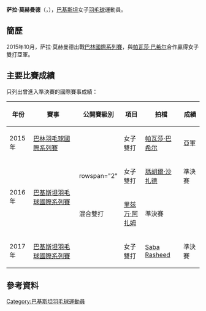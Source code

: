 {{noteTA|G1=Badminton}}
{{Infobox 羽球選手
| playername              = 萨拉·莫赫曼德<br/>{{lang|en|Sara Mohmand}}
| image                   = 
| size                    = 
| caption                 = 
| birth_name              = 
| date_of_birth           = {{birth_date_and_age|1982|1|8}}
| place_of_birth          = 
| height                  = 
| weight                  = 
| event                   = 女子單打、女子雙打、混合雙打
| country                 = {{PAK}}
| years_intldebut         = 
| years_started           = 
| handedness              = 
| coach                   = 
| highest_ranking         = 第102位（混雙-[[里兹万·阿扎姆|阿扎姆]]）
| date_of_highest_ranking = 2016年9月22日<ref name="ranking">[http://bwfcontent.tournamentsoftware.com/ranking/player.aspx?id=12270&player=117038 BWF World Ranking - Ranking of Sara MOHMAND (54220)]{{en}}</ref>
| current_ranking         = 第328位（女單）<br/>第410位（女雙-[[瑪胡爾·沙扎德|Shahzad]]）<br/>第159位（混雙-[[里兹万·阿扎姆|阿扎姆]]）
| date_of_current_ranking = 2016年11月10日<ref>[http://bwfcontent.tournamentsoftware.com/ranking/category.aspx?id=12270&category=473 BWF World Ranking - BWF世界排名榜 (11/10/2016) - Women's singles]{{en}}</ref><ref>[http://bwfcontent.tournamentsoftware.com/ranking/category.aspx?id=12270&category=475 BWF World Ranking - BWF世界排名榜 (11/10/2016) - Women's doubles]{{en}}</ref><ref>[http://bwfcontent.tournamentsoftware.com/ranking/category.aspx?id=12270&category=476 BWF World Ranking - BWF世界排名榜 (11/10/2016) - Mixed doubles]{{en}}</ref>
| played                  = 2勝–16負（女單）<br/>4勝–7負（女雙）<br/>7勝–8負（混雙）
| titles                  = 
| bwf_profile             = 3D58E92B-F71B-417C-B01E-6AEAA70C83A3
| bwf_id                  = 54220
| updated                 = 2016年11月11日
}}
{{MedalTableTop}}
{{MedalSport | 女子[[羽毛球|羽毛球]]}}
{{MedalCountry | {{PAK}}}}
{{MedalBottom}}
'''萨拉·莫赫曼德'''（{{lang|en|'''Sara Mohmand'''}}，{{bd|1982年|1月8日||}}），[[巴基斯坦|巴基斯坦]]女子[[羽毛球|羽毛球]]運動員。

==簡歷==
2015年10月，萨拉·莫赫曼德出戰[[2015年巴林羽毛球國際系列賽|巴林國際系列賽]]，與[[帕瓦莎·巴希尔|帕瓦莎·巴希尔]]合作贏得女子雙打亞軍。

==主要比賽成績==
只列出曾進入準決賽的國際賽事成績：
{| class=wikitable style="text-align:center; font-size:small;" 
!width="50"|年份
!width="180"|賽事
!width="80"|公開賽級別
!width="60"|項目
!width="100"|拍檔
!width="50"|成績
|-
!rowspan="1"|2015年
|[[2015年巴林羽毛球國際系列賽|巴林羽毛球國際系列賽]]
|{{BWFIS}}
|女子雙打
|[[帕瓦莎·巴希尔|帕瓦莎·巴希尔]]
|bgcolor="silver"|亞軍
|-
!rowspan="2"|2016年
|rowspan="2"|[[2016年巴基斯坦羽毛球國際系列賽|巴基斯坦羽毛球國際系列賽]]
|rowspan="2" {{BWFIS}}
|女子雙打
|[[瑪胡爾·沙扎德|瑪胡爾·沙扎德]]
|bgcolor="#b8860b"|準決賽
|-
|混合雙打
|[[里兹万·阿扎姆|里兹万·阿扎姆]]
|bgcolor="#b8860b"|準決賽
|-
!rowspan="1"|2017年
|[[2017年巴基斯坦羽毛球國際系列賽|巴基斯坦羽毛球國際系列賽]]
|{{BWFIS}}
|女子雙打
|[[Saba_Rasheed|Saba Rasheed]]
|bgcolor="#b8860b"|準決賽
|}
{{BWF賽事級別索引}}

==參考資料==
{{Reflist}}

{{DEFAULTSORT:Mohmand, Sara}}
[[Category:巴基斯坦羽毛球運動員|Category:巴基斯坦羽毛球運動員]]